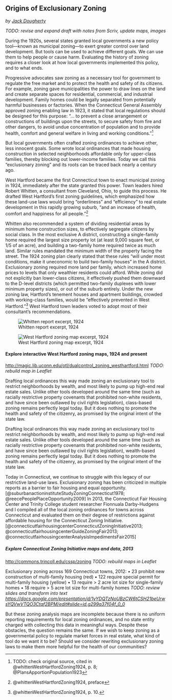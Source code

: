 ## Origins of Exclusionary Zoning {-}
*by [Jack Dougherty](index.html#authors-and-contributors)*

*TODO: revise and expand draft with notes from Scriv, update maps, images*

During the 1920s, several states granted local governments a new policy tool—known as municipal zoning—to exert greater control over land development. But tools can be used to achieve different goals. We can use them to help people or cause harm. Evaluating the history of zoning requires a closer look at how local governments implemented this policy, and to what ends.

Progressive advocates saw zoning as a necessary tool for government to regulate the free market and to protect the health and safety of its citizens. For example, zoning gave municipalities the power to draw lines on the land and create separate spaces for residential, commercial, and industrial development. Family homes could be legally separated from potentially harmful businesses or factories. When the Connecticut General Assembly approved zoning enabling law in 1923, it stated that local regulations should be designed for this purpose: "... to prevent a close arrangement or constructions of buildings upon the streets, to secure safety from fire and other dangers, to avoid undue concentration of population and to provide health, comfort and general welfare in living and working conditions."^[TODO: check original source, cited in @whittenWestHartfordZoning1924, p. 8; @PlansApportionPopulation1923]

But local governments often crafted zoning ordinances to achieve other, less innocent goals. Some wrote local ordinances that made housing construction in selected neighborhoods affordable only for upper-class families, thereby blocking out lower-income families. Today we call this "exclusionary zoning" and its roots can be traced back nearly a century ago.

West Hartford became the first Connecticut town to enact municipal zoning in 1924, immediately after the state granted this power. Town leaders hired Robert Whitten, a consultant from Cleveland, Ohio, to guide this process. He drafted West Hartford's first zoning guidelines, which emphasized how these land-use laws would bring "orderliness" and "efficiency" to real estate development in this rapidly growing suburb, "and an increase of health, comfort and happiness for all people."^[@whittenWestHartfordZoning1924, preface]

Whitten also recommended a system of dividing residential areas by minimum home construction sizes, to effectively segregate citizens by social class. In the most exclusive A district, constructing a single-family home required the largest size property lot (at least 9,000 square feet, or 1/5 of an acre), and building a two-family home required twice as much land. Similar rules mandated the minimum width of the property facing the street. The 1924 zoning plan clearly stated that these rules "will under most conditions, make it uneconomic to build two-family houses" in the A district. Exclusionary zoning required more land per family, which increased home prices to levels that only wealthier residents could afford. While zoning did not explicitly ban lower-class citizens, it effectively pushed them downward to the D-level districts (which permitted two-family duplexes with lower minimum property sizes), or out of the suburb entirely. Under the new zoning law, Hartford's tenement houses and apartment buildings, crowded with working-class families, would be "effectively prevented in West Hartford."^[@whittenWestHartfordZoning1924, p. 10.] West Hartford town leaders voted to adopt most of their consultant's recommendations.

![Whitten report excerpt, 1924](images/1924-Whitten-page10-underlined.png)

![West Hartford zoning map excerpt, 1924](images/1924-west-hartford-zoning-map-excerpt.png)

#### Explore interactive West Hartford zoning maps, 1924 and present
<http://magic.lib.uconn.edu/otl/dualcontrol_zoning_westhartford.html>
*TODO: rebuild map in Leaflet*

Drafting local ordinances this way made zoning an exclusionary tool to restrict neighborhoods by wealth, and most likely to pump up high-end real estate sales. Unlike other tools developed around the same time (such as racially restrictive property covenants that prohibited non-white residents, and have since been outlawed by civil rights legislation), class-based zoning remains perfectly legal today.  But it does nothing to promote the health and safety of the citizenry, as promised by the original intent of the state law.

Drafting local ordinances this way made zoning an exclusionary tool to restrict neighborhoods by wealth, and most likely to pump up high-end real estate sales. Unlike other tools developed around the same time (such as racially restrictive property covenants that prohibited non-white residents, and have since been outlawed by civil rights legislation), wealth-based zoning remains perfectly legal today. But it does nothing to promote the health and safety of the citizenry, as promised by the original intent of the state law.

Today in Connecticut, we continue to struggle with this legacy of our restrictive land-use laws. Exclusionary zoning has been criticized in multiple reports as a barrier to fair housing and equal opportunity.[@suburbanactioninstituteStudyZoningConnecticut1978; @reecePeoplePlaceOpportunity2009] In 2013, the Connecticut Fair Housing Center and Trinity College student researcher Fionnuala Darby-Hudgens and I compiled all of the local zoning ordinances for towns across Connecticut and evaluated them on their degree of restrictions against affordable housing for the Connecticut Zoning Initiative.[@connecticutfairhousingcenterConnecticutZoningInitiative2013; @connecticutfairhousingcenterGuideZoningFair2013; @connecticutfairhousingcenterAnalysisImpedimentsFair2015]

##### Explore Connecticut Zoning Initiative maps and data, 2013
<http://commons.trincoll.edu/cssp/zoning>
*TODO: rebuild maps in Leaflet*

Exclusionary zoning across 169 Connecticut towns, 2012:
•  23 prohibit new construction of multi-family housing (red)
• 122 require special permit for multi-family housing (yellow)
•  13 require > 2 acre lot size for single-family homes
•  18 require > 5 acre lot size for multi-family homes
*TODO: review slides and transform into text <https://docs.google.com/presentation/d/1yYDQTzNoUBzCW6tCSH21beUrwsYQVwVTQO3Ctqf2BPM/edit#slide=id.g299a37f04f_0_0> *

But these zoning analysis maps are incomplete because there is no uniform reporting requirements for local zoning ordinances, and no state entity charged with collecting this data in meaningful ways. Despite these obstacles, the question remains the same. If we wish to keep zoning as a governmental policy to regulate market forces in real estate, what kind of tool do we want it to be? Should we consider rewriting exclusionary zoning laws to make them more helpful for the health of our communities?
